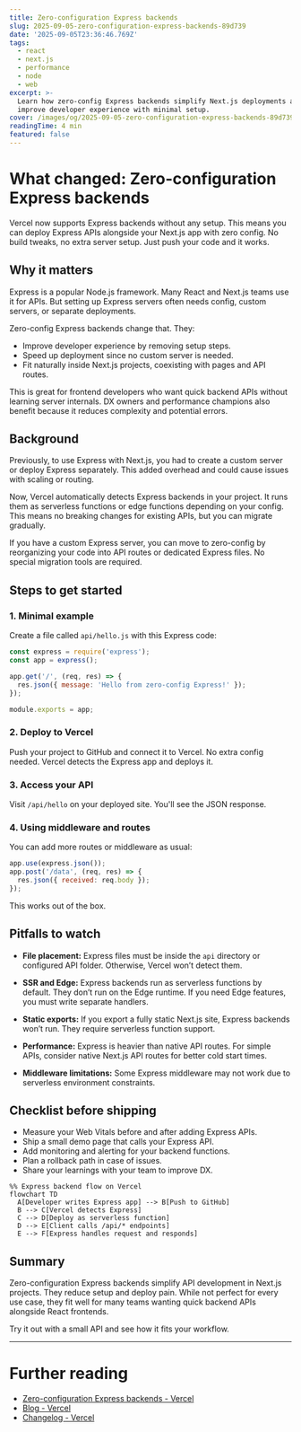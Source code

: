 ```yaml
---
title: Zero-configuration Express backends
slug: 2025-09-05-zero-configuration-express-backends-89d739
date: '2025-09-05T23:36:46.769Z'
tags:
  - react
  - next.js
  - performance
  - node
  - web
excerpt: >-
  Learn how zero-config Express backends simplify Next.js deployments and
  improve developer experience with minimal setup.
cover: /images/og/2025-09-05-zero-configuration-express-backends-89d739.png
readingTime: 4 min
featured: false
---
```

# What changed: Zero-configuration Express backends

Vercel now supports Express backends without any setup. This means you can deploy Express APIs alongside your Next.js app with zero config. No build tweaks, no extra server setup. Just push your code and it works.

## Why it matters

Express is a popular Node.js framework. Many React and Next.js teams use it for APIs. But setting up Express servers often needs config, custom servers, or separate deployments.

Zero-config Express backends change that. They:

- Improve developer experience by removing setup steps.
- Speed up deployment since no custom server is needed.
- Fit naturally inside Next.js projects, coexisting with pages and API routes.

This is great for frontend developers who want quick backend APIs without learning server internals. DX owners and performance champions also benefit because it reduces complexity and potential errors.

## Background

Previously, to use Express with Next.js, you had to create a custom server or deploy Express separately. This added overhead and could cause issues with scaling or routing.

Now, Vercel automatically detects Express backends in your project. It runs them as serverless functions or edge functions depending on your config. This means no breaking changes for existing APIs, but you can migrate gradually.

If you have a custom Express server, you can move to zero-config by reorganizing your code into API routes or dedicated Express files. No special migration tools are required.

## Steps to get started

### 1. Minimal example

Create a file called `api/hello.js` with this Express code:

```js
const express = require('express');
const app = express();

app.get('/', (req, res) => {
  res.json({ message: 'Hello from zero-config Express!' });
});

module.exports = app;
```

### 2. Deploy to Vercel

Push your project to GitHub and connect it to Vercel. No extra config needed. Vercel detects the Express app and deploys it.

### 3. Access your API

Visit `/api/hello` on your deployed site. You'll see the JSON response.

### 4. Using middleware and routes

You can add more routes or middleware as usual:

```js
app.use(express.json());
app.post('/data', (req, res) => {
  res.json({ received: req.body });
});
```

This works out of the box.

## Pitfalls to watch

- **File placement:** Express files must be inside the `api` directory or configured API folder. Otherwise, Vercel won’t detect them.

- **SSR and Edge:** Express backends run as serverless functions by default. They don’t run on the Edge runtime. If you need Edge features, you must write separate handlers.

- **Static exports:** If you export a fully static Next.js site, Express backends won’t run. They require serverless function support.

- **Performance:** Express is heavier than native API routes. For simple APIs, consider native Next.js API routes for better cold start times.

- **Middleware limitations:** Some Express middleware may not work due to serverless environment constraints.

## Checklist before shipping

- Measure your Web Vitals before and after adding Express APIs.
- Ship a small demo page that calls your Express API.
- Add monitoring and alerting for your backend functions.
- Plan a rollback path in case of issues.
- Share your learnings with your team to improve DX.

```mermaid
%% Express backend flow on Vercel
flowchart TD
  A[Developer writes Express app] --> B[Push to GitHub]
  B --> C[Vercel detects Express]
  C --> D[Deploy as serverless function]
  D --> E[Client calls /api/* endpoints]
  E --> F[Express handles request and responds]
```

## Summary

Zero-configuration Express backends simplify API development in Next.js projects. They reduce setup and deploy pain. While not perfect for every use case, they fit well for many teams wanting quick backend APIs alongside React frontends.

Try it out with a small API and see how it fits your workflow.

---

# Further reading

- [Zero-configuration Express backends - Vercel](https://vercel.com/changelog/zero-configuration-express-backends)
- [Blog - Vercel](https://vercel.com/blog)
- [Changelog - Vercel](https://vercel.com/changelog)
